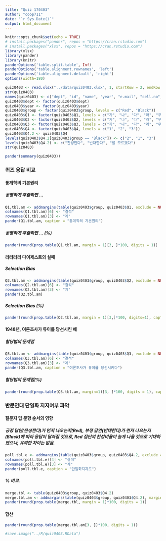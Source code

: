```yaml
---
title: "Quiz 170403"
author: "coop711"
date: "`r Sys.Date()`"
output: html_document
---
```


```r
knitr::opts_chunk$set(echo = TRUE)
# install.packages("pander", repos = "https://cran.rstudio.com")
# install.packages("xlsx", repos = "https://cran.rstudio.com")
library(xlsx)
library(pander)
library(knitr)
panderOptions('table.split.table', Inf)
panderOptions('table.alignment.rownames', 'left')
panderOptions('table.alignment.default', 'right')
options(width=180)
```

```r
quiz0403 <- read.xlsx("../data/quiz0403.xlsx", 1, startRow = 2, endRow = 161, colIndex = c(3:7, 9:14), colClasses = c(rep("character", 11)), stringsAsFactors=FALSE)
str(quiz0403)
names(quiz0403) <- c("dept", "id", "name", "year", "e.mail", "cell.no", "Q1", "Q2", "Q3", "Q4", "group")
quiz0403$dept <- factor(quiz0403$dept)
quiz0403$year <- factor(quiz0403$year)
quiz0403$group <- factor(quiz0403$group, levels = c("Red", "Black"))
quiz0403$Q1 <- factor(quiz0403$Q1, levels = c("가", "나", "다", "라", "무응답"), labels = c("공평", "무난", "철저", "균일", "무응답"))
quiz0403$Q2 <- factor(quiz0403$Q2, levels = c("가", "나", "다", "라", "무응답"), labels = c("Selection Bias", "Response Bias", "Non-response Bias", "Panel Bias", "무응답"))
quiz0403$Q3 <- factor(quiz0403$Q3, levels = c("가", "나", "다", "라", "무응답"), labels = c("다단계집락추출법", "할당법", "단순랜덤추출법", "RDD", "무응답"))
quiz0403$Q4 <- factor(quiz0403$Q4, levels = c("1", "2", "3"))
quiz0403$Q4.2 <- quiz0403$Q4
levels(quiz0403$Q4.2[quiz0403$group == "Black"]) <- c("2", "1", "3")
levels(quiz0403$Q4.2) <- c("찬성한다", "반대한다", "잘 모르겠다")
str(quiz0403)
```

```r
pander(summary(quiz0403))
```

### 퀴즈 응답 비교

#### 통계학의 기본원리

##### 공평하게 추출하면 ...

```r
Q1.tbl.am <- addmargins(table(quiz0403$group, quiz0403$Q1, exclude = NULL), margin = 1)
colnames(Q1.tbl.am)[6] <- "결석"
rownames(Q1.tbl.am)[3] <- "계"
pander(Q1.tbl.am, caption = "통계학의 기본원리")
```

##### 공평하게 추출하면 ... (%)

```r
pander(round(prop.table(Q1.tbl.am, margin = 1)[3, ]*100, digits = 1))
```

#### 리터러리 다이제스트의 실패

##### Selection Bias

```r
Q2.tbl.am <- addmargins(table(quiz0403$group, quiz0403$Q2, exclude = NULL), margin = 1)
colnames(Q2.tbl.am)[6] <- "결석"
rownames(Q2.tbl.am)[3] <- "계"
pander(Q2.tbl.am)
```

##### Selection Bias (%)

```r
pander(round(prop.table(Q2.tbl.am, margin = 1)[3,]*100, digits=1), caption = "리터러리 다이제스트의 실패원인?")
```

#### 1948년, 여론조사가 듀이를 당선시킨 해

##### 할당법의 문제점

```r
Q3.tbl.am <- addmargins(table(quiz0403$group, quiz0403$Q3, exclude = NULL), margin = 1)
colnames(Q3.tbl.am)[6] <- "결석"
rownames(Q3.tbl.am)[3] <- "계"
pander(Q3.tbl.am, caption = "여론조사가 듀이를 당선시키다")
```

##### 할당법의 문제점(%)

```r
pander(round(prop.table(Q3.tbl.am, margin=1)[3, ]*100, digits = 1), caption = "문해력이 낮으면?")
```

### 반문연대  단일화 지지여부 파악

#### 질문지 답 문항 순서의 영향

##### 긍정 답안(찬성한다)가 먼저 나오는지(Red), 부정 답안(반대한다)가 먼저 나오는지(Black)에 따라 응답이 달라질 것으로, Red 집단의 찬성비율이 높게 나올 것으로 기대하였으나, 유의한 차이는 없음. 

```r
poll.tbl.e <- addmargins(table(quiz0403$group, quiz0403$Q4.2, exclude = NULL), margin = 1)
colnames(poll.tbl.e)[4] <- "결석"
rownames(poll.tbl.e)[3] <- "계"
pander(poll.tbl.e, caption = "단일화지지도")
```

##### % 비교.  

```r
merge.tbl <- table(quiz0403$group, quiz0403$Q4.2)
merge.tbl.am <- addmargins(table(quiz0403$group, quiz0403$Q4.2), margin = 1)
pander(round(prop.table(merge.tbl, margin = 1)*100, digits = 1))
```

#### 합산

```r
pander(round(prop.table(merge.tbl.am[3, ])*100, digits = 1))
```

```r
#save.image("../R/quiz0403.RData")
```